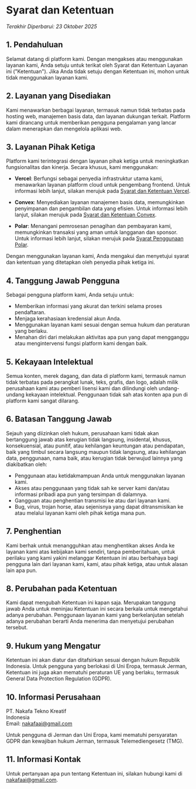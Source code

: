 # Syarat dan Ketentuan

_Terakhir Diperbarui: 23 Oktober 2025_

## 1. Pendahuluan

Selamat datang di platform kami. Dengan mengakses atau menggunakan layanan kami, Anda setuju untuk terikat oleh Syarat dan Ketentuan Layanan ini ("Ketentuan"). Jika Anda tidak setuju dengan Ketentuan ini, mohon untuk tidak menggunakan layanan kami.

## 2. Layanan yang Disediakan

Kami menawarkan berbagai layanan, termasuk namun tidak terbatas pada hosting web, manajemen basis data, dan layanan dukungan terkait. Platform kami dirancang untuk memberikan pengguna pengalaman yang lancar dalam menerapkan dan mengelola aplikasi web.

## 3. Layanan Pihak Ketiga

Platform kami terintegrasi dengan layanan pihak ketiga untuk meningkatkan fungsionalitas dan kinerja. Secara khusus, kami menggunakan:

- **Vercel**: Berfungsi sebagai penyedia infrastruktur utama kami, menawarkan layanan platform cloud untuk pengembang frontend. Untuk informasi lebih lanjut, silakan merujuk pada [Syarat dan Ketentuan Vercel](https://vercel.com/legal/terms).

- **Convex**: Menyediakan layanan manajemen basis data, memungkinkan penyimpanan dan pengambilan data yang efisien. Untuk informasi lebih lanjut, silakan merujuk pada [Syarat dan Ketentuan Convex](https://www.convex.dev/legal/tos).

- **Polar**: Menangani pemrosesan penagihan dan pembayaran kami, memungkinkan transaksi yang aman untuk langganan dan sponsor. Untuk informasi lebih lanjut, silakan merujuk pada [Syarat Penggunaan Polar](https://polar.sh/legal/terms).

Dengan menggunakan layanan kami, Anda mengakui dan menyetujui syarat dan ketentuan yang ditetapkan oleh penyedia pihak ketiga ini.

## 4. Tanggung Jawab Pengguna

Sebagai pengguna platform kami, Anda setuju untuk:

- Memberikan informasi yang akurat dan terkini selama proses pendaftaran.
- Menjaga kerahasiaan kredensial akun Anda.
- Menggunakan layanan kami sesuai dengan semua hukum dan peraturan yang berlaku.
- Menahan diri dari melakukan aktivitas apa pun yang dapat mengganggu atau mengintervensi fungsi platform kami dengan baik.

## 5. Kekayaan Intelektual

Semua konten, merek dagang, dan data di platform kami, termasuk namun tidak terbatas pada perangkat lunak, teks, grafis, dan logo, adalah milik perusahaan kami atau pemberi lisensi kami dan dilindungi oleh undang-undang kekayaan intelektual. Penggunaan tidak sah atas konten apa pun di platform kami sangat dilarang.

## 6. Batasan Tanggung Jawab

Sejauh yang diizinkan oleh hukum, perusahaan kami tidak akan bertanggung jawab atas kerugian tidak langsung, insidental, khusus, konsekuensial, atau punitif, atau kehilangan keuntungan atau pendapatan, baik yang timbul secara langsung maupun tidak langsung, atau kehilangan data, penggunaan, nama baik, atau kerugian tidak berwujud lainnya yang diakibatkan oleh:

- Penggunaan atau ketidakmampuan Anda untuk menggunakan layanan kami.
- Akses atau penggunaan yang tidak sah ke server kami dan/atau informasi pribadi apa pun yang tersimpan di dalamnya.
- Gangguan atau penghentian transmisi ke atau dari layanan kami.
- Bug, virus, trojan horse, atau sejenisnya yang dapat ditransmisikan ke atau melalui layanan kami oleh pihak ketiga mana pun.

## 7. Penghentian

Kami berhak untuk menangguhkan atau menghentikan akses Anda ke layanan kami atas kebijakan kami sendiri, tanpa pemberitahuan, untuk perilaku yang kami yakini melanggar Ketentuan ini atau berbahaya bagi pengguna lain dari layanan kami, kami, atau pihak ketiga, atau untuk alasan lain apa pun.

## 8. Perubahan pada Ketentuan

Kami dapat mengubah Ketentuan ini kapan saja. Merupakan tanggung jawab Anda untuk meninjau Ketentuan ini secara berkala untuk mengetahui adanya perubahan. Penggunaan layanan kami yang berkelanjutan setelah adanya perubahan berarti Anda menerima dan menyetujui perubahan tersebut.

## 9. Hukum yang Mengatur

Ketentuan ini akan diatur dan ditafsirkan sesuai dengan hukum Republik Indonesia. Untuk pengguna yang berlokasi di Uni Eropa, termasuk Jerman, Ketentuan ini juga akan mematuhi peraturan UE yang berlaku, termasuk General Data Protection Regulation (GDPR).

## 10. Informasi Perusahaan

PT. Nakafa Tekno Kreatif  
Indonesia  
Email: [nakafaai@gmail.com](mailto:nakafaai@gmail.com)

Untuk pengguna di Jerman dan Uni Eropa, kami mematuhi persyaratan GDPR dan kewajiban hukum Jerman, termasuk Telemediengesetz (TMG).

## 11. Informasi Kontak

Untuk pertanyaan apa pun tentang Ketentuan ini, silakan hubungi kami di [nakafaai@gmail.com](mailto:nakafaai@gmail.com).
